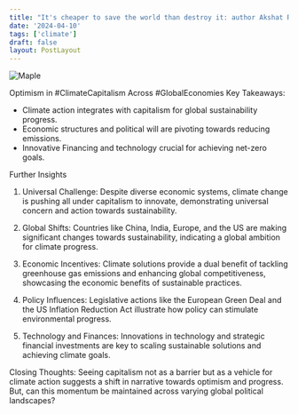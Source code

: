 ```yaml
---
title: "It's cheaper to save the world than destroy it: author Akshat Rathi on Climate Capitalism"
date: '2024-04-10'
tags: ['climate']
draft: false
layout: PostLayout
---
```


<div className="flex justify-center">
<div className="my-1 w-full px-2 xl:my-1 xl:w-1/2 xl:px-2">
    <img src="https://img.youtube.com/vi/yv1HIQWbPRU/0.jpg" alt="Maple" className="mx-auto h-58 w-auto" />
</div>
</div>

Optimism in #ClimateCapitalism Across #GlobalEconomies
Key Takeaways:
- Climate action integrates with capitalism for global sustainability progress.
- Economic structures and political will are pivoting towards reducing emissions.
- Innovative Financing and technology crucial for achieving net-zero goals.

Further Insights
1. Universal Challenge:
Despite diverse economic systems, climate change is pushing all under capitalism to innovate, demonstrating universal concern and action towards sustainability.

2. Global Shifts:
Countries like China, India, Europe, and the US are making significant changes towards sustainability, indicating a global ambition for climate progress.

3. Economic Incentives:
Climate solutions provide a dual benefit of tackling greenhouse gas emissions and enhancing global competitiveness, showcasing the economic benefits of sustainable practices.

4. Policy Influences:
Legislative actions like the European Green Deal and the US Inflation Reduction Act illustrate how policy can stimulate environmental progress.

5. Technology and Finances:
Innovations in technology and strategic financial investments are key to scaling sustainable solutions and achieving climate goals.

Closing Thoughts:
Seeing capitalism not as a barrier but as a vehicle for climate action suggests a shift in narrative towards optimism and progress. But, can this momentum be maintained across varying global political landscapes?
